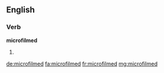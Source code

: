 ==English==

===Verb===
'''microfilmed'''

# {{en-past of|microfilm}}

[[de:microfilmed]]
[[fa:microfilmed]]
[[fr:microfilmed]]
[[mg:microfilmed]]